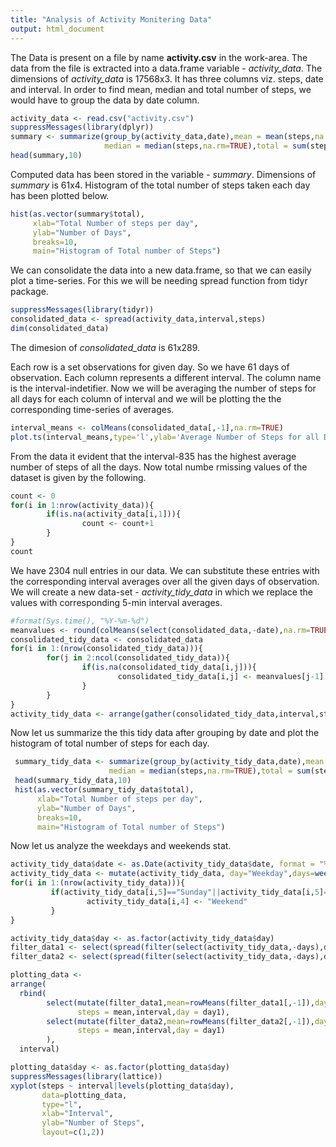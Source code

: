 ```yaml
---
title: "Analysis of Activity Monitering Data"
output: html_document
---
```


The Data is present on a file by name **activity.csv** in the work-area.
The data from the file is extracted into a data.frame variable - *activity_data*.
The dimensions of *activity_data* is 17568x3. It has three columns viz. steps, date and interval.
In order to find mean, median and total number of steps, we would have to group the data by date column.

```r
activity_data <- read.csv("activity.csv")
suppressMessages(library(dplyr))
summary <- summarize(group_by(activity_data,date),mean = mean(steps,na.rm=TRUE),
                     median = median(steps,na.rm=TRUE),total = sum(steps,na.rm=TRUE))
head(summary,10)
```

Computed data has been stored in the variable - *summary*. Dimensions of *summary* is 61x4.
Histogram of the total number of steps taken each day has been plotted below.

```r
hist(as.vector(summary$total),
     xlab="Total Number of steps per day",
     ylab="Number of Days",
     breaks=10, 
     main="Histogram of Total number of Steps")
```

We can consolidate the data into a new data.frame, so that we can easily plot a time-series.
For this we will be needing spread function from tidyr package.
```r
suppressMessages(library(tidyr))
consolidated_data <- spread(activity_data,interval,steps)
dim(consolidated_data)
```
The dimesion of *consolidated_data* is 61x289.

Each row is a set observations for given day. So we have 61 days of observation.
Each column represents a different interval. The column name is the interval-indetifier.
Now we will be averaging the number of steps for all days for each column of interval and we will be plotting the the corresponding time-series of averages.
```r
interval_means <- colMeans(consolidated_data[,-1],na.rm=TRUE)
plot.ts(interval_means,type='l',ylab='Average Number of Steps for all Days',xlab='interval')
```

From the data it evident that the interval-835 has the highest average number of steps of all the days.
Now total numbe rmissing values of the dataset is given by the following.
```r
count <- 0
for(i in 1:nrow(activity_data)){
        if(is.na(activity_data[i,1])){
                count <- count+1
        }
}
count
```
We have 2304 null entries in our data. We can substitute these entries with the corresponding interval averages over all the given days of observation. We will create a new data-set - *activity_tidy_data* in which we replace the <NA> values with corresponding 5-min interval averages.
```r
#format(Sys.time(), "%Y-%m-%d")
meanvalues <- round(colMeans(select(consolidated_data,-date),na.rm=TRUE),digits=6)
consolidated_tidy_data <- consolidated_data
for(i in 1:(nrow(consolidated_tidy_data))){
        for(j in 2:ncol(consolidated_tidy_data)){
                if(is.na(consolidated_tidy_data[i,j])){
                        consolidated_tidy_data[i,j] <- meanvalues[j-1]
                }
        }
}
activity_tidy_data <- arrange(gather(consolidated_tidy_data,interval,steps,-date),date,interval)
```
Now let us summarize the this tidy data after grouping by date and plot the histogram of total number of steps for each day.
```r
 summary_tidy_data <- summarize(group_by(activity_tidy_data,date),mean = mean(steps,na.rm=TRUE),
                      median = median(steps,na.rm=TRUE),total = sum(steps,na.rm=TRUE))
 head(summary_tidy_data,10)
 hist(as.vector(summary_tidy_data$total),
      xlab="Total Number of steps per day",
      ylab="Number of Days",
      breaks=10, 
      main="Histogram of Total number of Steps")
```

Now let us analyze the weekdays and weekends stat.

```r
activity_tidy_data$date <- as.Date(activity_tidy_data$date, format = "%Y-%m-%d")
activity_tidy_data <- mutate(activity_tidy_data, day="Weekday",days=weekdays(date))
for(i in 1:(nrow(activity_tidy_data))){
         if(activity_tidy_data[i,5]=="Sunday"||activity_tidy_data[i,5]=="Saturday"){
                 activity_tidy_data[i,4] <- "Weekend"
         }
}

activity_tidy_data$day <- as.factor(activity_tidy_data$day)
filter_data1 <- select(spread(filter(select(activity_tidy_data,-days),day=="Weekday"),date,steps),-day)
filter_data2 <- select(spread(filter(select(activity_tidy_data,-days),day=="Weekend"),date,steps),-day)

plotting_data <- 
arrange(
  rbind(
        select(mutate(filter_data1,mean=rowMeans(filter_data1[,-1]),day1="weekday"),
               steps = mean,interval,day = day1),
        select(mutate(filter_data2,mean=rowMeans(filter_data2[,-1]),day1="weekend"),
               steps = mean,interval,day = day1)
        ),
  interval)

plotting_data$day <- as.factor(plotting_data$day)
suppressMessages(library(lattice))
xyplot(steps ~ interval|levels(plotting_data$day),
       data=plotting_data,
       type="l",
       xlab="Interval",
       ylab="Number of Steps",
       layout=c(1,2))
```